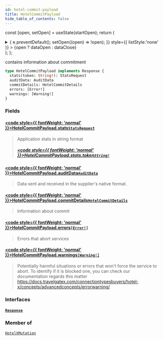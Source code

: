 ```yaml
---
id: hotel-commit-payload
title: HotelCommitPayload
hide_table_of_contents: false
---
```






const [open, setOpen] = useState(startOpen);
return (
<details {...(open ? { open: true } : {})} className="details" style={{ border:'none', boxShadow:'none', background:'var(--ifm-background-color)' }}>
<summary
onClick={(e) => {
e.preventDefault();
setOpen((open) => !open);
}}
style={{ listStyle:'none' }} >
{open ? dataOpen : dataClose}
</summary>
{open && children}
</details>
);
};

contains information about commitment

```graphql
type HotelCommitPayload implements Response {
  stats(token: String!): StatsRequest
  auditData: AuditData
  commitDetails: HotelCommitDetails
  errors: [Error!]
  warnings: [Warning!]
}
```

### Fields

#### [<code style={{ fontWeight: 'normal' }}>HotelCommitPayload.<b>stats</b></code>](#)<Bullet />[`StatsRequest`](/api/objects/stats-request) <Badge class="badge badge--secondary" text="object"/>

> Application stats in string format
>
> ##### [<code style={{ fontWeight: 'normal' }}>HotelCommitPayload.stats.<b>token</b></code>](#)<Bullet />[`String!`](/api/scalars/string) <Badge class="badge badge--secondary" text="non-null"/> <Badge class="badge badge--secondary" text="scalar"/>

#### [<code style={{ fontWeight: 'normal' }}>HotelCommitPayload.<b>auditData</b></code>](#)<Bullet />[`AuditData`](/api/objects/audit-data) <Badge class="badge badge--secondary" text="object"/>

> Data sent and received in the supplier's native format.

#### [<code style={{ fontWeight: 'normal' }}>HotelCommitPayload.<b>commitDetails</b></code>](#)<Bullet />[`HotelCommitDetails`](/api/objects/hotel-commit-details) <Badge class="badge badge--secondary" text="object"/>

> Information about commit

#### [<code style={{ fontWeight: 'normal' }}>HotelCommitPayload.<b>errors</b></code>](#)<Bullet />[`[Error!]`](/api/objects/error) <Badge class="badge badge--secondary" text="list"/> <Badge class="badge badge--secondary" text="object"/>

> Errors that abort services

#### [<code style={{ fontWeight: 'normal' }}>HotelCommitPayload.<b>warnings</b></code>](#)<Bullet />[`[Warning!]`](/api/objects/warning) <Badge class="badge badge--secondary" text="list"/> <Badge class="badge badge--secondary" text="object"/>

> Potentially harmful situations or errors that won't force the service to abort.
> To identify if it is blocked one, you can check our documentation regards this matter
> https://docs.travelgatex.com/connectiontypesbuyers/hotel-x/concepts/advancedconcepts/errorwarning/

### Interfaces

#### [`Response`](/api/interfaces/response) <Badge class="badge badge--secondary" text="interface"/>

>

### Member of

[`HotelXMutation`](/api/objects/hotel-xmutation) <Badge class="badge badge--secondary" text="object"/>
